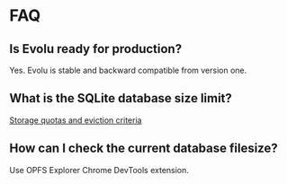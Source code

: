 # FAQ

## Is Evolu ready for production?

Yes. Evolu is stable and backward compatible from version one.

## What is the SQLite database size limit?

[Storage quotas and eviction criteria](https://developer.mozilla.org/en-US/docs/Web/API/Storage_API/Storage_quotas_and_eviction_criteria)

## How can I check the current database filesize?

Use OPFS Explorer Chrome DevTools extension.
